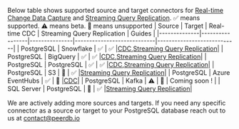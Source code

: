 
Below table shows supported source and target connectors for [Real-time Change Data Capture](/usecases/Real-time%20CDC/overview) and [Streaming Query Replication](/usecases/Streaming%20Query%20Replication/overview). ✅ means supported. ⚠️  means beta. 🛑 means unsupported
| Source       | Target          | Real-time CDC | Streaming Query Replication | Guides |
|--------------|-----------------|---------------|----------------------------|----------------------------|
| PostgreSQL   | Snowflake       |       ✅       |            ✅              |[CDC](/usecases/Real-time%20CDC/postgres-to-snowflake),[Streaming Query Replication](/usecases/Streaming%20Query%20Replication/postgres-to-snowflake)|
| PostgreSQL   | BigQuery        |       ✅       |            ✅              |[CDC](/usecases/Real-time%20CDC/postgres-to-bigquery),[Streaming Query Replication](/usecases/Streaming%20Query%20Replication/postgres-to-bigquery)|
| PostgreSQL   | PostgreSQL     |       ✅       |            ✅              |[CDC](/usecases/Real-time%20CDC/postgres-to-postgres),[Streaming Query Replication](/usecases/Streaming%20Query%20Replication/postgres-to-postgres)|
| PostgreSQL   | S3              |      🛑      |            ✅              |[Streaming Query Replication](/usecases/Streaming%20Query%20Replication/postgres-to-s3)|
| PostgreSQL   | Azure EventHubs |      ✅      |            🛑             |[CDC](/usecases/Real-time%20CDC/postgres-to-azure-eventhubs)|
| PostgreSQL   | Kafka          |      ⚠️      |            🛑             | Coming soon ! |
| SQL Server   | PostgreSQL     |      🛑      |            ✅             |[Streaming Query Replication](/usecases/Streaming%20Query%20Replication/sqlserver-to-postgres)|


We are actively adding more sources and targets. If you need any specific connector as a source or target to your PostgreSQL database reach out to us at contact@peerdb.io
